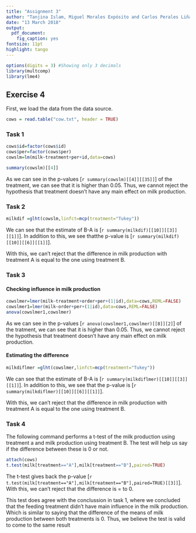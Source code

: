 ---
title: "Assignment 3"
author: "Tanjina Islam, Miguel Morales Expósito and Carlos Perales Liñan, group 12"
date: "13 March 2018"
output:
  pdf_document:
    fig_caption: yes
fontsize: 11pt
highlight: tango
---
```{r,echo=FALSE}
options(digits = 3) #Showing only 3 decimals
library(multcomp)
library(lme4)
```

## Exercise 4

First, we load the data from the data source.
```{r, results='hide'}
cows = read.table("cow.txt", header = TRUE)
```

### Task 1

```{r, results='hide'}
cows$id=factor(cows$id)
cows$per=factor(cows$per)
cowslm=lm(milk~treatment+per+id,data=cows)

```
```{r}
summary(cowslm)[[4]]
```


As we can see in the p-values [`r summary(cowslm)[[4]][[35]]`] of the treatment, we can see that it is higher than 0.05. Thus, we cannot reject the hypothesis that treatment doesn't have any main effect on milk production.



### Task 2

```{r, results='hide'}
milkdif =glht(cowslm,linfct=mcp(treatment="Tukey")) 
```
We can see that the estimate of B-A is [`r summary(milkdif)[[10]][[3]][[1]]`]. In addition to this, we see thatthe p-value is [`r summary(milkdif)[[10]][[6]][[1]]`].

With this, we can't reject that the difference in milk production with treatment A is equal to the one using treatment B.


### Task 3

#### Checking influence in milk production

```{r, results='hide'}
cowslmer=lmer(milk~treatment+order+per+(1|id),data=cows,REML=FALSE)
cowslmer1=lmer(milk~order+per+(1|id),data=cows,REML=FALSE)
anova(cowslmer1,cowslmer)

```
As we can see in the p-values [`r anova(cowslmer1,cowslmer)[[8]][2]`] of the tratment, we can see that it is higher than 0.05. Thus, we cannot reject the hypothesis that treatment doesn't have any main effect on milk production.

#### Estimating the difference

```{r, results='hide'}
milkdiflmer =glht(cowslmer,linfct=mcp(treatment="Tukey")) 
```
We can see that the estimate of B-A is [`r summary(milkdiflmer)[[10]][[3]][[1]]`]. In addition to this, we see that the p-value is [`r summary(milkdiflmer)[[10]][[6]][[1]]`].

With this, we can't reject that the difference in milk production with treatment A is equal to the one using treatment B.


### Task 4

The following command performs a t-test of the milk production using treatment a and milk production using treatment B. The test will help us say if the difference between these is 0 or not.

```{r, results='hide'}
attach(cows)
t.test(milk[treatment=="A"],milk[treatment=="B"],paired=TRUE)
```
The t-test gives back the p-value [`r t.test(milk[treatment=="A"],milk[treatment=="B"],paired=TRUE)[[3]]`]. With this, we can't reject that the difference is = to 0.

This test does agree with the conclussion in task 1, where we concluded that the feeding treatment didn't have main influence in the milk production. Which is similar to saying that the difference of the means of milk production between both treatments is 0. Thus, we believe the test is valid to come to the same result
